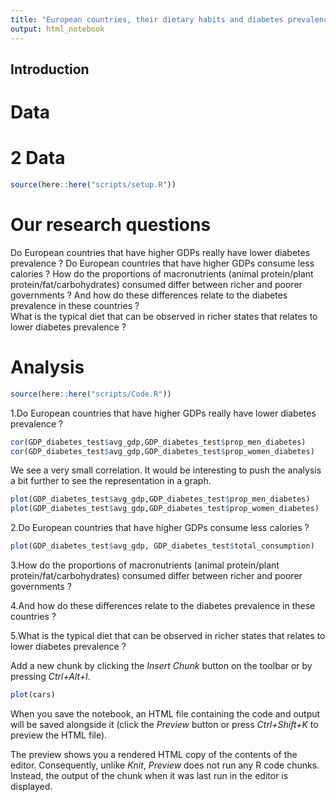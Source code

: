 ```yaml
---
title: "European countries, their dietary habits and diabetes prevalence"
output: html_notebook
---
```

## Introduction 

# Data
# 2 Data

```r
source(here::here("scripts/setup.R"))
```


# Our research questions
Do European countries that have higher GDPs really have lower diabetes prevalence ? Do European countries that have higher GDPs consume less calories ? How do the proportions of macronutrients (animal protein/plant protein/fat/carbohydrates) consumed differ between richer and poorer governments ? And how do these differences relate to the diabetes prevalence in these countries ?  
 What is the typical diet that can be observed in richer states that relates to lower diabetes prevalence ?

# Analysis 

```r
source(here::here("scripts/Code.R"))
```
1.Do European countries that have higher GDPs really have lower diabetes prevalence ?

```r
cor(GDP_diabetes_test$avg_gdp,GDP_diabetes_test$prop_men_diabetes)
cor(GDP_diabetes_test$avg_gdp,GDP_diabetes_test$prop_women_diabetes)

```
We see a very small correlation. It would be interesting to push the analysis a bit further to see the representation in a graph. 

```r
plot(GDP_diabetes_test$avg_gdp,GDP_diabetes_test$prop_men_diabetes)
plot(GDP_diabetes_test$avg_gdp,GDP_diabetes_test$prop_women_diabetes)
```


2.Do European countries that have higher GDPs consume less calories ?
```r
plot(GDP_diabetes_test$avg_gdp, GDP_diabetes_test$total_consumption)
```


3.How do the proportions of macronutrients (animal protein/plant protein/fat/carbohydrates) consumed differ between richer and poorer governments ?

4.And how do these differences relate to the diabetes prevalence in these countries ?

5.What is the typical diet that can be observed in richer states that relates to lower diabetes prevalence ?




Add a new chunk by clicking the *Insert Chunk* button on the toolbar or by pressing *Ctrl+Alt+I*.
```r
plot(cars)
```
When you save the notebook, an HTML file containing the code and output will be saved alongside it (click the *Preview* button or press *Ctrl+Shift+K* to preview the HTML file).

The preview shows you a rendered HTML copy of the contents of the editor. Consequently, unlike *Knit*, *Preview* does not run any R code chunks. Instead, the output of the chunk when it was last run in the editor is displayed.